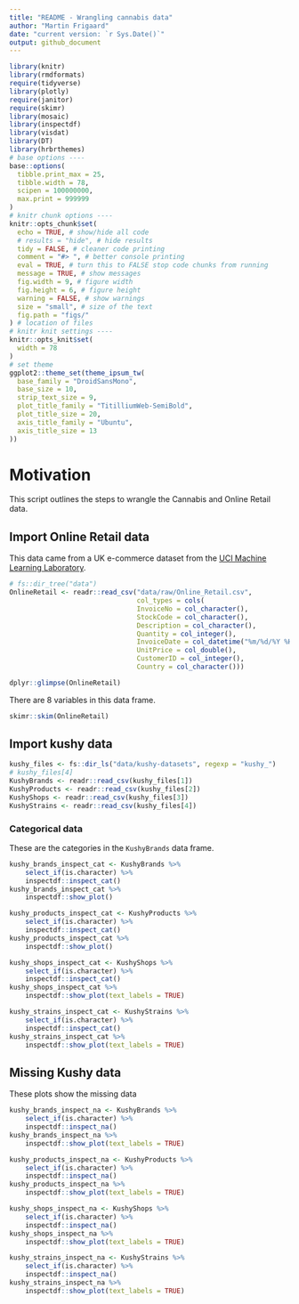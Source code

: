 ```yaml
---
title: "README - Wrangling cannabis data"
author: "Martin Frigaard"
date: "current version: `r Sys.Date()`"
output: github_document
---
```



```r
library(knitr)
library(rmdformats)
require(tidyverse)
library(plotly)
require(janitor)
require(skimr)
library(mosaic)
library(inspectdf)
library(visdat)
library(DT)
library(hrbrthemes)
# base options ----
base::options(
  tibble.print_max = 25,
  tibble.width = 78,
  scipen = 100000000,
  max.print = 999999
)
# knitr chunk options ----
knitr::opts_chunk$set(
  echo = TRUE, # show/hide all code
  # results = "hide", # hide results
  tidy = FALSE, # cleaner code printing
  comment = "#> ", # better console printing
  eval = TRUE, # turn this to FALSE stop code chunks from running
  message = TRUE, # show messages
  fig.width = 9, # figure width
  fig.height = 6, # figure height
  warning = FALSE, # show warnings
  size = "small", # size of the text
  fig.path = "figs/"
) # location of files
# knitr knit settings ----
knitr::opts_knit$set(
  width = 78
)
# set theme
ggplot2::theme_set(theme_ipsum_tw(
  base_family = "DroidSansMono",
  base_size = 10,
  strip_text_size = 9,
  plot_title_family = "TitilliumWeb-SemiBold",
  plot_title_size = 20,
  axis_title_family = "Ubuntu",
  axis_title_size = 13
))
```

# Motivation

This script outlines the steps to wrangle the Cannabis and Online Retail data.

## Import Online Retail data 

This data came from a UK e-commerce dataset from the [UCI Machine Learning Laboratory](https://archive.ics.uci.edu/ml/datasets/online+retail). 

```r
# fs::dir_tree("data")
OnlineRetail <- readr::read_csv("data/raw/Online_Retail.csv",
                                col_types = cols(
                                InvoiceNo = col_character(),
                                StockCode = col_character(),
                                Description = col_character(),
                                Quantity = col_integer(),
                                InvoiceDate = col_datetime("%m/%d/%Y %H:%M"),
                                UnitPrice = col_double(),
                                CustomerID = col_integer(),
                                Country = col_character()))
```

```r
dplyr::glimpse(OnlineRetail)
```

There are 8 variables in this data frame. 

```r
skimr::skim(OnlineRetail)
```


## Import kushy data 

```r
kushy_files <- fs::dir_ls("data/kushy-datasets", regexp = "kushy_")
# kushy_files[4]
KushyBrands <- readr::read_csv(kushy_files[1])
KushyProducts <- readr::read_csv(kushy_files[2])
KushyShops <- readr::read_csv(kushy_files[3])
KushyStrains <- readr::read_csv(kushy_files[4])
```

### Categorical data 

These are the categories in the `KushyBrands` data frame. 

```r
kushy_brands_inspect_cat <- KushyBrands %>% 
    select_if(is.character) %>% 
    inspectdf::inspect_cat() 
kushy_brands_inspect_cat %>% 
    inspectdf::show_plot()
```

```r
kushy_products_inspect_cat <- KushyProducts %>% 
    select_if(is.character) %>% 
    inspectdf::inspect_cat() 
kushy_products_inspect_cat %>% 
    inspectdf::show_plot()
```

```r
kushy_shops_inspect_cat <- KushyShops %>% 
    select_if(is.character) %>% 
    inspectdf::inspect_cat()
kushy_shops_inspect_cat %>% 
    inspectdf::show_plot(text_labels = TRUE)
```

```r
kushy_strains_inspect_cat <- KushyStrains %>% 
    select_if(is.character) %>% 
    inspectdf::inspect_cat()
kushy_strains_inspect_cat %>% 
    inspectdf::show_plot(text_labels = TRUE)
```

## Missing Kushy data 

These plots show the missing data 

```r
kushy_brands_inspect_na <- KushyBrands %>% 
    select_if(is.character) %>% 
    inspectdf::inspect_na()
kushy_brands_inspect_na %>% 
    inspectdf::show_plot(text_labels = TRUE)
```

```r
kushy_products_inspect_na <- KushyProducts %>% 
    select_if(is.character) %>% 
    inspectdf::inspect_na()
kushy_products_inspect_na %>% 
    inspectdf::show_plot(text_labels = TRUE)
```


```r
kushy_shops_inspect_na <- KushyShops %>% 
    select_if(is.character) %>% 
    inspectdf::inspect_na()
kushy_shops_inspect_na %>% 
    inspectdf::show_plot(text_labels = TRUE)
```

```r
kushy_strains_inspect_na <- KushyStrains %>% 
    select_if(is.character) %>% 
    inspectdf::inspect_na()
kushy_strains_inspect_na %>% 
    inspectdf::show_plot(text_labels = TRUE)
```
